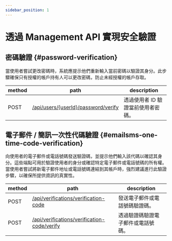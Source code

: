 ```yaml
---
sidebar_position: 1
---
```


# 透過 Management API 實現安全驗證

## 密碼驗證 \{#password-verification}

當使用者嘗試更改密碼時，系統應提示他們重新輸入當前密碼以驗證其身分。此步驟確保只有授權的帳戶持有人可以更改密碼，防止未經授權的帳戶存取。

| method | path                                                                                                     | description                        |
| ------ | -------------------------------------------------------------------------------------------------------- | ---------------------------------- |
| POST   | [/api/users/\{userId\}/password/verify](https://openapi.logto.io/operation/operation-verifyuserpassword) | 透過使用者 ID 驗證當前使用者密碼。 |

## 電子郵件 / 簡訊一次性代碼驗證 \{#emailsms-one-time-code-verification}

向使用者的電子郵件或電話號碼發送驗證碼，並提示他們輸入該代碼以確認其身分。這些端點可用於驗證使用者的身分或確認特定電子郵件或電話號碼的所有權。當使用者嘗試將新電子郵件地址或電話號碼連結到其帳戶時，強烈建議進行此驗證步驟，以確保所提供資訊的真實性。

| method | path                                                                                                                             | description                        |
| ------ | -------------------------------------------------------------------------------------------------------------------------------- | ---------------------------------- |
| POST   | [/api/verifications/verification-code](https://openapi.logto.io/operation/operation-createverificationbyverificationcode)        | 發送電子郵件或電話號碼驗證碼。     |
| POST   | [/api/verifications/verification-code/verify](https://openapi.logto.io/operation/operation-verifyverificationbyverificationcode) | 透過驗證碼驗證電子郵件或電話號碼。 |
